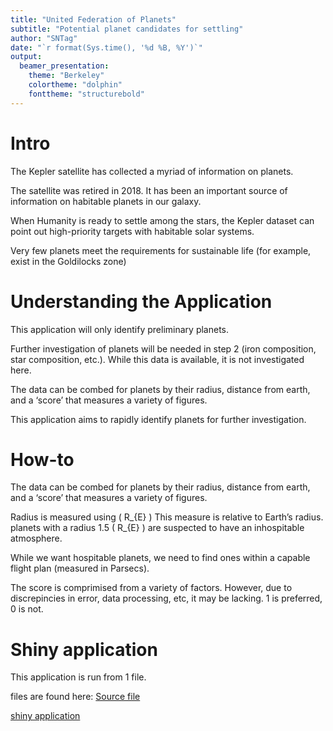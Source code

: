 ```yaml
---
title: "United Federation of Planets"
subtitle: "Potential planet candidates for settling"
author: "SNTag"
date: "`r format(Sys.time(), '%d %B, %Y')`"
output:
  beamer_presentation:
    theme: "Berkeley"
    colortheme: "dolphin"
    fonttheme: "structurebold"
---
```


# Intro

The Kepler satellite has collected a myriad of information on planets.

The satellite was retired in 2018. It has been an important source of information on habitable
planets in our galaxy.

When Humanity is ready to settle among the stars, the Kepler dataset can point out high-priority
targets with habitable solar systems.

Very few planets meet the requirements for sustainable life (for example, exist in the Goldilocks
zone)


# Understanding the Application

This application will only identify preliminary planets.

Further investigation of planets will be needed in step 2 (iron composition, star composition,
etc.). While this data is available, it is not investigated here.

The data can be combed for planets by their radius, distance from earth, and a 'score' that measures
a variety of figures.

This application aims to rapidly identify planets for further investigation.

# How-to

The data can be combed for planets by their radius, distance from earth, and a 'score' that measures
a variety of figures.

Radius is measured using \( R_{E} \) This measure is relative to Earth's radius. planets with a
radius 1.5 \( R_{E} \) are suspected to have an inhospitable atmosphere.

While we want hospitable planets, we need to find ones within a capable flight plan (measured in
Parsecs).

The score is comprimised from a variety of factors. However, due to discrepincies in error, data
processing, etc, it may be lacking. 1 is preferred, 0 is not.

# Shiny application

This application is run from 1 file.

files are found here:
[Source file](https://github.com/SNTag/coursera-data-science-projects/simple-shiny-application/simple-shiny-application.R)

[shiny application](https://sntag.shinyapps.io/simple-shiny-application/)
